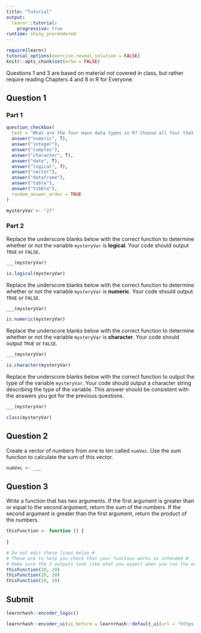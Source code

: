 ```yaml
---
title: "Tutorial"
output:
  learnr::tutorial:
    progressive: true
runtime: shiny_prerendered
---
```


```r
require(learnr)
tutorial_options(exercise.reveal_solution = FALSE)
knitr::opts_chunk$set(echo = FALSE)
```


Questions 1 and 3 are based on material not covered in class, but rather require reading Chapters 4 and 8 in R for Everyone.

## Question 1

### Part 1

```r
question_checkbox(
  text = "What are the four main data types in R? Choose all four that apply.",
  answer("numeric", T),
  answer("integer"),
  answer("complex"),
  answer("character", T),
  answer("date", T),
  answer("logical", T),
  answer("vector"),
  answer("dataframe"),
  answer("table"),
  answer("tibble"),
  random_answer_order = TRUE
)
```

```r
mysteryVar <- "27"
```

### Part 2

Replace the underscore blanks below with the correct function to determine whether or not the variable `mysteryVar` is **logical**. Your code should output `TRUE` or `FALSE`.

```r
___(mysteryVar)
```

```r
is.logical(mysteryVar)
```

Replace the underscore blanks below with the correct function to determine whether or not the variable `mysteryVar` is **numeric**. Your code should output `TRUE` or `FALSE`.

```r
___(mysteryVar)
```

```r
is.numeric(mysteryVar)
```

Replace the underscore blanks below with the correct function to determine whether or not the variable `mysteryVar` is **character**. Your code should output `TRUE` or `FALSE`.

```r
___(mysteryVar)
```

```r
is.character(mysteryVar)
```

Replace the underscore blanks below with the correct function to output the type of the variable `mysteryVar`. Your code should output a character string describing the type of the variable. This answer should be consistent with the answers you got for the previous questions.

```r
___(mysteryVar)
```

```r
class(mysteryVar)
```

## Question 2

Create a vector of numbers from one to ten called `numVec`. Use the sum function to calculate the sum of this vector.

```r
numVec <- ___

```

## Question 3

Write a function that has two arguments. If the first argument is greater than or equal to the second argument, return the sum of the numbers. If the second argument is greater than the first argument, return the product of the numbers.

```r
thisFunction <- function () {
  
}

# Do not edit these lines below #
# These are to help you check that your function works as intended #
# Make sure the 3 outputs look like what you expect when you run the exercise code! #
thisFunction(10, 20)
thisFunction(20, 20)
thisFunction(10, 10)
```

## Submit

```r
learnrhash::encoder_logic()
```

```r
learnrhash::encoder_ui(ui_before = learnrhash::default_ui(url = "https://courseworks2.columbia.edu/courses/140180/assignments/673020"))
```
